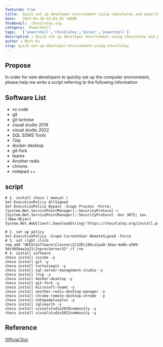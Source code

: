 ```yaml
---
featured: true
title:  Quick set up developer environment using chocolatey and powershell
date:   2023-01-30 01:01:35 +0800
thumbnail:  chocolatey.svg
category:  PowerShell
tags:   ['powershell','chocolatey','docker','powershell']
description : Quick set up developer environment using chocolatey and powershell
author : Mark Ku
slug: quick-set-up-developer-environment-using-chocolatey
---
```


## Propose 
In order for new developers to quickly set up the computer environment, please help me write a script referring to the following information

## Software List
* vs code 
* git 
* git tortoise
* visual studio 2019
* visual studio 2022
* SQL SSMS Tools
* 7zip 
* docker desktop
* git-fork
* teams 
* Another redis 
* chrome 
* notepad ++

## script 
```
# 1. install choco ( manual )
Set-ExecutionPolicy AllSigned
Set-ExecutionPolicy Bypass -Scope Process -Force; [System.Net.ServicePointManager]::SecurityProtocol = [System.Net.ServicePointManager]::SecurityProtocol -bor 3072; iex ((New-Object System.Net.WebClient).DownloadString('https://chocolatey.org/install.ps1'))

# 2. set up policy 
Set-ExecutionPolicy -Scope CurrentUser RemoteSigned -Force
# 3. set right click 
reg add "HKCU\Software\Classes\CLSID\{86ca1aa0-34aa-4e8b-a509-50c905bae2a2}\InprocServer32" /f /ve
# 4. install software 
choco install vscode -y
choco install git -y
choco install tortoisegit -y
choco install sql-server-management-studio -y
choco install 7zip -y
choco install docker-desktop -y
choco install git-fork -y
choco install microsoft-teams -y
choco install another-redis-desktop-manager -y
choco install chrome-remote-desktop-chrome  -y
choco install notepadplusplus -y
choco install sqlsearch -y
choco install visualstudio2019community -y
choco install visualstudio2022community -y

```
## Reference
[Official Doc](https://docs.chocolatey.org/en-us/choco/setup)